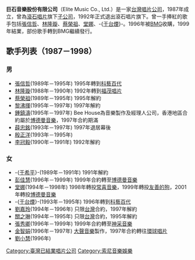 '''巨石音樂股份有限公司'''（Elite Music Co., Ltd.）是一家[[台灣|台灣]][[音樂專輯|唱片]][[公司|公司]]，1987年成立，曾為[[滾石唱片|滾石唱片]]旗下[[子公司|子公司]]，1992年正式退出滾石唱片旗下。曾一手捧紅的歌手包括[[張信哲|張信哲]]、[[林隆璇|林隆璇]]、[[蔡榮祖|蔡榮祖]]、[[堂娜|堂娜]]、-{[[于台煙|于台煙]]}-。1996年被[[博德曼音樂_(台灣)|BMG]]收購，1999年結業，部份歌手轉到BMG繼續發行。

== 歌手列表（1987－1998） ==

=== 男 ===
*[[張信哲|張信哲]](1989年－1995年) 1995年轉到[[科藝百代|科藝百代]]
*[[林隆璇|林隆璇]](1988年－1990年) 1992年轉到[[福茂唱片|福茂唱片]]
*[[蔡榮祖|蔡榮祖]](1989年－1995年) 1995年解約
*[[黎沸揮|黎沸揮]](1995年－1997年) 1997年解約
*[[鍾鎮濤|鍾鎮濤]](1995年－1997年) Bee House為音樂製作及經理人公司，香港地區合約屬於[[博德曼音樂_(香港)|博德曼音樂]]，1997年合約期滿
*[[薛忠銘|薛忠銘]](1993年－1997年) 1997年退居幕後
*[[殷正洋|殷正洋]](1993年－1995年)
*[[李冠毅|李冠毅]](1990年－1991年) 1992年解約

=== 女 ===
* -{[[于希平|于希平]]}-(1989年－1991年) 1991年解約
*[[彭佳慧|彭佳慧]](1996年－1999年) 1999年合約轉至[[博德曼音樂_(台灣)|博德曼音樂]]
*[[堂娜|堂娜]](1994年－1998年) 1998年轉投[[常喜音樂|常喜音樂]]，1999年轉投[[友善的狗|友善的狗]]，2001年轉投[[博德曼音樂_(台灣)|博德曼音樂]]
* -{[[于台煙|于台煙]]}-(1993年－1995年) 1996年轉到[[科藝百代|科藝百代]]
*[[劉嘉玲|劉嘉玲]](1994年－1996年) 只限[[台灣|台灣]]合約，1997年解約
*[[關之琳|關之琳]](1994年－1995年) 只限[[台灣|台灣]]合約，1995年解約
*[[張秀卿|張秀卿]](1996年－1999年) 1999年合約轉至[[神采音樂|神采音樂]]
*[[金智娟|金智娟]](1996年－1997年) [[大聲音樂|大聲音樂]]製作，1997年合約轉往[[環球唱片_(台灣)|環球唱片]]
*[[劉小慧|劉小慧]](1996年)

{{滾石唱片}}
[[Category:臺灣已結業唱片公司|Category:臺灣已結業唱片公司]]
[[Category:索尼音樂娛樂|Category:索尼音樂娛樂]]